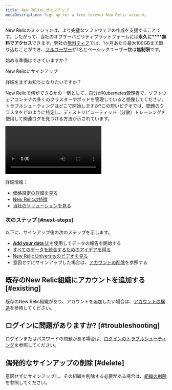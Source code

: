 ```yaml
---
title: New Relicにサインアップ
metaDescription: Sign up for a free forever New Relic account.
---
```


New Relicのミッションは、より完璧なソフトウェアの作成を支援することです。したがって、当社のオブザーバビリティプラットフォームには**永久に****無料でアクセス**できます。弊社の[無料ティア](/docs/accounts/accounts-billing/new-relic-one-pricing-billing/new-relic-one-pricing-billing/#free)では、1ヶ月あたり最大100GBまで取り込むことができ、[フルユーザー](/docs/accounts/accounts-billing/new-relic-one-user-management/new-relic-one-user-model-understand-user-structure/#user-type)が1名とベーシックユーザー数は**無制限**です。

始める準備はできていますか？

<ButtonGroup>
  <ButtonLink
    role="button"
    to="https://newrelic.com/signup"
    variant="primary"
  >
    New Relicにサインアップ
  </ButtonLink>
</ButtonGroup>

詳細をまずお知りになりたいですか？

New Relicで何ができるかの一例として、自分がKubernetes管理者で、ソフトウェアコンテナの多くのクラスターやポッドを管理していると想像してください。トラブルシューティングはどこで開始しますか?この短いビデオでは、問題のクラスタをどのように特定し、ディストリビューティッド（分散）トレーシングを使用して関連ログを見つける方法が示されています。

<Video
  type="wistia"
  id="hytv3kad74"
/>

詳細情報：

* [価格設定の詳細を見る](https://newrelic.com/pricing)
* [New Relicの特徴](https://docs.newrelic.com/docs/using-new-relic/welcome-new-relic/get-started/introduction-new-relic#get-started-now)
* [当社のソリューションを見る](https://newrelic.com/instant-observability/)

### 次のステップ [#next-steps]

以下に、サインアップ後の次のステップを示します。

* [**Add your data** UI](https://one.newrelic.com/launcher/nr1-core.settings)を使用してデータの報告を開始する
* [すべてのデータを統合するためのアイデアを得る](/docs/using-new-relic/welcome-new-relic/get-started/introduction-new-relic/#bring-your-data)
* [New Relic Universityのビデオを見る](https://learn.newrelic.com/)
* 意図せずにサインアップした場合は、[アカウントの削除](/docs/accounts/accounts-billing/account-setup/downgradecancel-account/#cancel-simple-org)を参照する

## 既存のNew Relic組織にアカウントを追加する [#existing]

既存のNew Relic組織があり、アカウントを追加したい場合は、[アカウントの構造](/docs/accounts/accounts-billing/account-structure/new-relic-account-structure)を参照してください。

## ログインに問題がありますか? [#troubleshooting]

ログインまたはパスワードの問題がある場合は、[ログインのトラブルシューティング](/docs/accounts/install-new-relic/account-setup/troubleshoot-password-email-address-login-problems)を参照してください。

## 偶発的なサインアップの削除 [#delete]

意図せずにサインアップし、その組織を削除する必要がある場合は、[組織の削除](/docs/accounts/accounts-billing/account-setup/downgradecancel-account/#cancel-simple-org)を参照してください。
